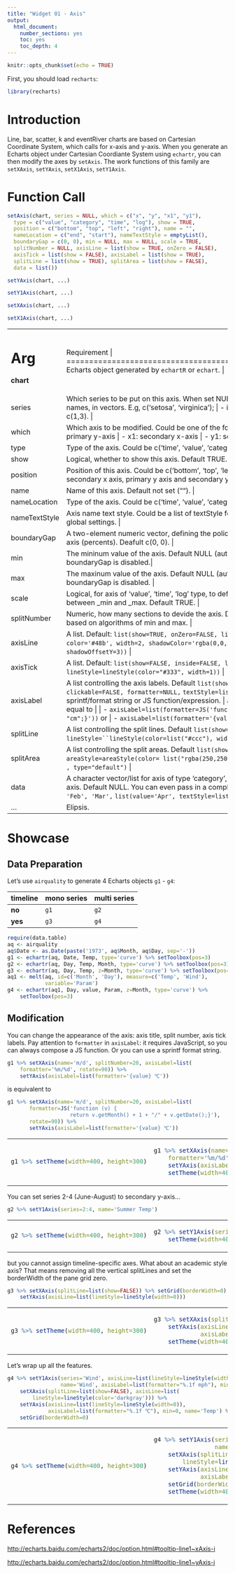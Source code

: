 ---
title: "Widget 01 - Axis"
output: 
  html_document: 
    number_sections: yes
    toc: yes
    toc_depth: 4
---

```{r setup, include=FALSE}
knitr::opts_chunk$set(echo = TRUE)
```

First, you should load `recharts`:
```{r}
library(recharts)
```

# Introduction

Line, bar, scatter, k and eventRiver charts are based on Cartesian Coordinate System, which calls for x-axis and y-axis. When you generate an Echarts object under Cartesian Coordiante System using `echartr`, you can then modify the axes by `setAxis`. The work functions of this family are `setXAxis`, `setYAxis`, `setX1Axis`, `setY1Axis`.

# Function Call

```r
setAxis(chart, series = NULL, which = c("x", "y", "x1", "y1"),
  type = c("value", "category", "time", "log"), show = TRUE,
  position = c("bottom", "top", "left", "right"), name = "",
  nameLocation = c("end", "start"), nameTextStyle = emptyList(),
  boundaryGap = c(0, 0), min = NULL, max = NULL, scale = TRUE,
  splitNumber = NULL, axisLine = list(show = TRUE, onZero = FALSE),
  axisTick = list(show = FALSE), axisLabel = list(show = TRUE),
  splitLine = list(show = TRUE), splitArea = list(show = FALSE),
  data = list())

setYAxis(chart, ...)

setY1Axis(chart, ...)

setXAxis(chart, ...)

setX1Axis(chart, ...)
```

+-------------+----------------------------------------------------------------+
|   Arg       |  Requirement                                                |
+=============+================================================================+
|**chart**    | Echarts object generated by `echartR` or `echart`.  |
+-------------+----------------------------------------------------------------+
| series      | Which series to be put on this axis. When set NULL, apply to all. Could be: |
|             |                |
|             | - series names, in vectors. E.g, c('setosa', 'virginica'); |
|             | - index of series, in vectors. E.g., 1:2 or c(1,3). |
+-------------+----------------------------------------------------------------+
| which       | Which axis to be modified. Could be one of the following: |
|             |        |
|             | - x: primary x-axis |
|             | - y: primary y-axis |
|             | - x1: secondary x-axis |
|             | - y1: secondary y-axis |
+-------------+----------------------------------------------------------------+
| type        | Type of the axis. Could be c('time', 'value', 'category', 'log'). Default 'value'. |
+-------------+----------------------------------------------------------------+
| show        | Logical, whether to show this axis. Default TRUE. |
+-------------+----------------------------------------------------------------+
| position    | Position of this axis. Could be c('bottom', 'top', 'left', 'right') (default for primary x axis, secondary x axis, primary y axis and secondary y axis, respectively.) |
+-------------+----------------------------------------------------------------+
| name        | Name of this axis. Default not set (""). |
+-------------+----------------------------------------------------------------+
|nameLocation | Type of the axis. Could be c('time', 'value', 'category', 'log'). Default 'value'. |
+-------------+----------------------------------------------------------------+
|nameTextStyle| Axis name text style. Could be a list of textStyle features. Default following textStyle global settings. |
+-------------+----------------------------------------------------------------+
| boundaryGap | A two-element numeric vector, defining the policy of the space at the two ends of the axis (percents). Deafult c(0, 0). |
+-------------+----------------------------------------------------------------+
| min         | The mininum value of the axis. Default NULL (automatic). If a numeric value is set, boundaryGap is disabled.|
+-------------+----------------------------------------------------------------+
| max         | The maxinum value of the axis. Default NULL (automatic). If a numeric value is set, boundaryGap is disabled. |
+-------------+----------------------------------------------------------------+
| scale       | Logical, for axis of 'value', 'time', 'log' type, to define whether zoom the scale to the range between _min and _max. Default TRUE. |
+-------------+----------------------------------------------------------------+
| splitNumber | Numeric, how many sections to devide the axis. Default NULL, automatically deviding based on algorithms of min and max. |
+-------------+----------------------------------------------------------------+
| axisLine    | A list. Default: `list(show=TRUE, onZero=FALSE, lineStyle=lineStyle(` `type='solid', color='#48b', width=2, shadowColor='rgba(0,0,0,0)',` `shadowBlur=5, shadowOffsetX=3, shadowOffsetY=3))`  |
+-------------+----------------------------------------------------------------+
| axisTick    | A list. Default: `list(show=FALSE, inside=FALSE, length=5,` `lineStyle=lineStyle(color="#333", width=1))` |
+-------------+----------------------------------------------------------------+
| axisLabel   | A list controlling the axis labels. Default `list(show=TRUE, rotate=0, margin=8,` `clickable=FALSE, formatter=NULL,` `textStyle=list(color="#333"))` |
|             | `formatter` could be a sprintf/format string or JS function/expression. |
|             | `axisLabel=list(formatter="%s cm")` is equal to |
|             |                                |
|             | - `axisLabel=list(formatter=JS('function (value) {return value + "cm";}'))` or |
|             | - `axisLabel=list(formatter='{value} cm')`
+-------------+----------------------------------------------------------------+
| splitLine   | A list controlling the split lines. Default `list(show=TRUE, lineStyle=``lineStyle(color=list("#ccc"), width=1, type="solid"))`  |
+-------------+----------------------------------------------------------------+
| splitArea   | A list controlling the split areas. Default `list(show=FALSE, onGap=NULL,` `areaStyle=areaStyle(color= list("rgba(250,250,250,0.3)",` `"rgba(200,200,200,0.3)") , type="default")` |
+-------------+----------------------------------------------------------------+
| data        | A character vector/list for axis of type 'category', to define the text labels shown in this axis. Default NULL. You can even pass in a complicated list with textSytle list: `list('Jan', 'Feb', 'Mar',` `list(value='Apr', textStyle=list(color='red', ...)), 'May', ...)`  |
+-------------+----------------------------------------------------------------+
| ...         | Elipsis. 
+-------------+----------------------------------------------------------------+


# Showcase

## Data Preparation

Let's use `airquality` to generate 4 Echarts objects `g1` - `g4`: 

**timeline**  | **mono series** | **multi series**
--------------|-----------------|-----------------
**no**        |  `g1`           |  `g2`
**yes**       |  `g3`           |  `g4`

```{r}
require(data.table)
aq <- airquality
aq$Date <- as.Date(paste('1973', aq$Month, aq$Day, sep='-'))
g1 <- echartr(aq, Date, Temp, type='curve') %>% setToolbox(pos=3)
g2 <- echartr(aq, Day, Temp, Month, type='curve') %>% setToolbox(pos=3)
g3 <- echartr(aq, Day, Temp, z=Month, type='curve') %>% setToolbox(pos=3)
aq1 <- melt(aq, id=c('Month', 'Day'), measure=c('Temp', 'Wind'), 
            variable='Param')
g4 <- echartr(aq1, Day, value, Param, z=Month, type='curve') %>% 
    setToolbox(pos=3)
```


## Modification

You can change the appearance of the axis: axis title, split number, axis tick labels. Pay attention to `formatter` in `axisLabel`: it requires JavaScript, so you can always compose a JS function. Or you can use a sprintf format string.

```r
g1 %>% setXAxis(name='m/d', splitNumber=20, axisLabel=list(
    formatter='%m/%d', rotate=90)) %>%
    setYAxis(axisLabel=list(formatter='{value} ℃')) 
```
is equivalent to

```r
g1 %>% setXAxis(name='m/d', splitNumber=20, axisLabel=list(
       formatter=JS('function (v) {
                    return v.getMonth() + 1 + "/" + v.getDate();}'),
       rotate=90)) %>%
       setYAxis(axisLabel=list(formatter='{value} ℃'))
```

<table>
<tr><td>
```{r, echo=FALSE}
g1 %>% setTheme(width=400, height=300)
```
</td><td>
```{r, echo=FALSE}
g1 %>% setXAxis(name='m/d', splitNumber=20, axisLabel=list(
    formatter='%m/%d', rotate=90)) %>%
    setYAxis(axisLabel=list(formatter='{value} ℃')) %>%
    setTheme(width=400, height=300)
```
</td></tr>
</table>

You can set series 2-4 (June-August) to secondary y-axis...

```r
g2 %>% setY1Axis(series=2:4, name='Summer Temp')
```

<table>
<tr><td>
```{r,echo=FALSE}
g2 %>% setTheme(width=400, height=300)
```
</td><td>
```{r,echo=FALSE}
g2 %>% setY1Axis(series=2:4, name='Summer Temp') %>% 
    setTheme(width=400, height=300)
```
</td></tr>
</table>


but you cannot assign timeline-specific axes. What about an academic style axis? That means removing all the vertical splitLines and set the borderWidth of the pane grid zero.

```r
g3 %>% setXAxis(splitLine=list(show=FALSE)) %>% setGrid(borderWidth=0) %>%
    setYAxis(axisLine=list(lineStyle=lineStyle(width=0)))
```

<table>
<tr><td>
```{r,echo=FALSE}
g3 %>% setTheme(width=400, height=300)
```
</td><td>
```{r,echo=FALSE}
g3 %>% setXAxis(splitLine=list(show=FALSE)) %>% setGrid(borderWidth=0) %>%
    setYAxis(axisLine=list(lineStyle=lineStyle(width=0)), 
             axisLabel=list(formatter="%.1f ℃")) %>% 
    setTheme(width=400, height=300)
```
</td></tr>
</table>


Let's wrap up all the features. 

```r
g4 %>% setY1Axis(series='Wind', axisLine=list(lineStyle=lineStyle(width=0)), 
                 name='Wind', axisLabel=list(formatter="%.1f mph"), min=0) %>%
    setXAxis(splitLine=list(show=FALSE), axisLine=list(
        lineStyle=lineStyle(color='darkgray'))) %>% 
    setYAxis(axisLine=list(lineStyle=lineStyle(width=0)), 
             axisLabel=list(formatter="%.1f ℃"), min=0, name='Temp') %>% 
    setGrid(borderWidth=0)
```

<table>
<tr><td>
```{r,echo=FALSE}
g4 %>% setTheme(width=400, height=300)
```
</td><td>
```{r,echo=FALSE}
g4 %>% setY1Axis(series='Wind', axisLine=list(lineStyle=lineStyle(width=0)), 
                 name='Wind', axisLabel=list(formatter="%.1f mph"), min=0) %>%
    setXAxis(splitLine=list(show=FALSE), axisLine=list(
        lineStyle=lineStyle(color='darkgray'))) %>% 
    setYAxis(axisLine=list(lineStyle=lineStyle(width=0)), 
             axisLabel=list(formatter="%.1f ℃"), min=0, name='Temp') %>% 
    setGrid(borderWidth=0) %>%
    setTheme(width=400, height=300)
```
</td></tr>
</table>

# References

<http://echarts.baidu.com/echarts2/doc/option.html#tooltip-line1~xAxis-i>

<http://echarts.baidu.com/echarts2/doc/option.html#tooltip-line1~yAxis-i>
